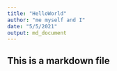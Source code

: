 ```yaml
---
title: "HelloWorld"
author: "me myself and I"
date: "5/5/2021"
output: md_document
---
```


## This is a markdown file
